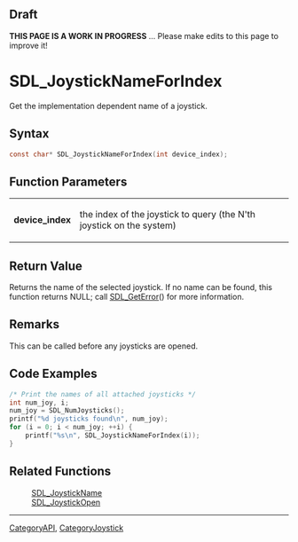 
== Draft ==


'''THIS PAGE IS A WORK IN PROGRESS''' ... Please make edits to this page to improve it!


= SDL_JoystickNameForIndex =

Get the implementation dependent name of a joystick.

== Syntax ==

<syntaxhighlight lang='c'>
const char* SDL_JoystickNameForIndex(int device_index);
</syntaxhighlight>

== Function Parameters ==

{|
|'''device_index'''
|the index of the joystick to query (the N'th joystick on the system)
|}

== Return Value ==

Returns the name of the selected joystick. If no name can be found, this
function returns NULL; call [[SDL_GetError]]() for more information.



== Remarks ==

This can be called before any joysticks are opened.

== Code Examples ==


<syntaxhighlight lang='c++'>
/* Print the names of all attached joysticks */
int num_joy, i;
num_joy = SDL_NumJoysticks();
printf("%d joysticks found\n", num_joy);
for (i = 0; i < num_joy; ++i) {
    printf("%s\n", SDL_JoystickNameForIndex(i));
}
</syntaxhighlight>


== Related Functions ==

:[[SDL_JoystickName]]
:[[SDL_JoystickOpen]]

----
[[CategoryAPI]], [[CategoryJoystick]]


